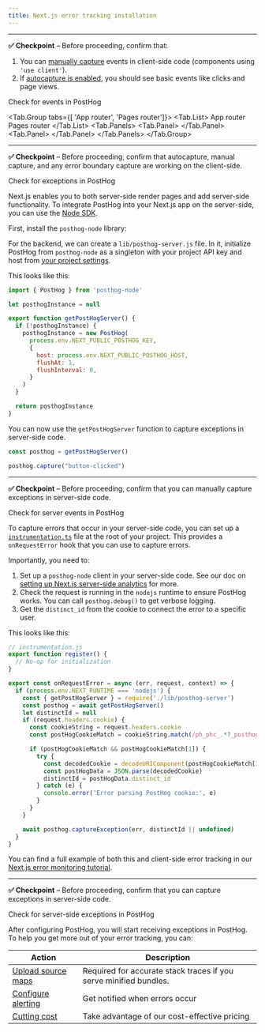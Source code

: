 ```yaml
---
title: Next.js error tracking installation
---
```






<Steps>
<Step title="Installing PostHog web SDK" subtitle="Your goal in this step: Install the PostHog web JavaScript SDK." badge="required">

<NextJSInstall />

---  

**✅ Checkpoint** – Before proceeding, confirm that:

1. You can [manually capture](/docs/product-analytics/capture-events) events in client-side code (components using `'use client'`).
2. If [autocapture is enabled](/docs/product-analytics/autocapture#disabling-autocapture), you should see basic events like clicks and page views.


<div className="mt-4 mb-2">
    <CallToAction type="primary" to="https://us.posthog.com/activity/explore">
        Check for events in PostHog
    </CallToAction>
</div>
</Step>
<Step title="Capturing client-side exceptions" subtitle="Your goal in this step: Capture your first client-side exception event." badge="required">

<JSWebErrorTracking />

<Tab.Group tabs={[
  'App router', 
  'Pages router']}>
  <Tab.List>
      <Tab>App router</Tab>
      <Tab>Pages router</Tab>
  </Tab.List>
  <Tab.Panels>
      <Tab.Panel>
          <AppRouterErrorTracking />
      </Tab.Panel>
      <Tab.Panel>
          <PagesRouterErrorTracking />
      </Tab.Panel>
  </Tab.Panels>
</Tab.Group>

--- 

**✅ Checkpoint** – Before proceeding, confirm that autocapture, manual capture, and any error boundary capture are working on the client-side.

<div className="mt-4 mb-2">
  <CallToAction type="primary" to="https://us.posthog.com/activity/explore">
    Check for exceptions in PostHog
  </CallToAction>
</div>

</Step>
<Step title="Installing PostHog Node.js SDK" subtitle="Your goal in this step: Install the PostHog Node.js SDK." badge="required">

Next.js enables you to both server-side render pages and add server-side functionality. To integrate PostHog into your Next.js app on the server-side, you can use the [Node SDK](/docs/libraries/node).

First, install the `posthog-node` library:

<InstallNodePackageManagers />

For the backend, we can create a `lib/posthog-server.js` file. In it, initialize PostHog from `posthog-node` as a singleton with your project API key and host from [your project settings](https://us.posthog.com/settings/project). 

This looks like this:

```js file=lib/posthog-server.js
import { PostHog } from 'posthog-node'

let posthogInstance = null

export function getPostHogServer() {
  if (!posthogInstance) {
    posthogInstance = new PostHog(
      process.env.NEXT_PUBLIC_POSTHOG_KEY,
      {
        host: process.env.NEXT_PUBLIC_POSTHOG_HOST,
        flushAt: 1,
        flushInterval: 0,
      }
    )
  }

  return posthogInstance
}
```

You can now use the `getPostHogServer` function to capture exceptions in server-side code.

```js
const posthog = getPostHogServer()

posthog.capture("button-clicked")
```

--- 

**✅ Checkpoint** – Before proceeding, confirm that you can manually capture exceptions in server-side code.

<div className="mt-4 mb-2">
  <CallToAction type="primary" to="https://us.posthog.com/activity/explore">
    Check for server events in PostHog
  </CallToAction>
</div>

</Step>
<Step title="Capturing server-side exceptions" subtitle="Your goal in this step: Capture your first server-side exception event." badge="required">

To capture errors that occur in your server-side code, you can set up a [`instrumentation.ts`](https://nextjs.org/docs/app/building-your-application/optimizing/instrumentation) file at the root of your project. This provides a `onRequestError` hook that you can use to capture errors.

Importantly, you need to:

1. Set up a `posthog-node` client in your server-side code. See our doc on [setting up Next.js server-side analytics](/docs/libraries/next-js#server-side-analytics) for more.
2. Check the request is running in the `nodejs` runtime to ensure PostHog works. You can call `posthog.debug()` to get verbose logging.
3. Get the `distinct_id` from the cookie to connect the error to a specific user.

This looks like this:

```js
// instrumentation.js
export function register() {
  // No-op for initialization
}

export const onRequestError = async (err, request, context) => {
  if (process.env.NEXT_RUNTIME === 'nodejs') {
    const { getPostHogServer } = require('./lib/posthog-server')
    const posthog = await getPostHogServer()
    let distinctId = null
    if (request.headers.cookie) {
      const cookieString = request.headers.cookie
      const postHogCookieMatch = cookieString.match(/ph_phc_.*?_posthog=([^;]+)/)

      if (postHogCookieMatch && postHogCookieMatch[1]) {
        try {
          const decodedCookie = decodeURIComponent(postHogCookieMatch[1])
          const postHogData = JSON.parse(decodedCookie)
          distinctId = postHogData.distinct_id
        } catch (e) {
          console.error('Error parsing PostHog cookie:', e)
        }
      }
    }

    await posthog.captureException(err, distinctId || undefined)
  }
}
```

You can find a full example of both this and client-side error tracking in our [Next.js error monitoring tutorial](/tutorials/nextjs-error-monitoring).

--- 

**✅ Checkpoint** – Before proceeding, confirm that you can capture exceptions in server-side code.

<div className="mt-4 mb-2">
  <CallToAction type="primary" to="https://us.posthog.com/activity/explore">
    Check for server-side exceptions in PostHog
  </CallToAction>
</div>

</Step>
<Step title="Next steps">

After configuring PostHog, you will start receiving exceptions in PostHog. To help you get more out of your error tracking, you can:

| Action | Description |
|--------|-------------|
| [Upload source maps](/docs/error-tracking/upload-source-maps/nextjs) | Required for accurate stack traces if you serve minified bundles. |
| [Configure alerting](/docs/error-tracking/alerts) | Get notified when errors occur |
| [Cutting cost](/docs/error-tracking/cutting-costs) | Take advantage of our cost-effective pricing |

</Step>
</Steps>